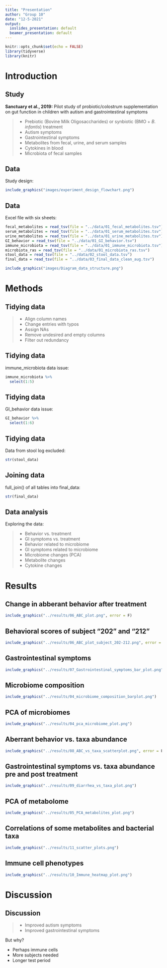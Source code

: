 ```yaml
---
title: "Presentation"
author: "Group 10"
date: "12-5-2021"
output:
  ioslides_presentation: default
  beamer_presentation: default
---
```


```r
knitr::opts_chunk$set(echo = FALSE)
library(tidyverse)
library(knitr)
```

# Introduction 

## Study {.build}

__Sanctuary et al., 2019:__
Pilot study of probiotic/colostrum supplementation on gut function in children with autism and gastrointestinal symptoms

> - Prebiotic (Bovine Milk Oligosaccharides) or synbiotic (BMO + _B. infantis_) treatment
 - Autism symptoms
 - Gastrointestinal symptoms
 - Metabolites from fecal, urine, and serum samples
 - Cytokines in blood
 - Microbiota of fecal samples

## Data


Study design:

```r
include_graphics("images/experiment_design_flowchart.png")
```


## Data

Excel file with six sheets:


```r
fecal_metabolites = read_tsv(file = "../data/01_fecal_metabolites.tsv")
serum_metabolites = read_tsv(file = "../data/01_serum_metabolites.tsv")
urine_metabolites = read_tsv(file = "../data/01_urine_metabolites.tsv")
GI_behavior = read_tsv(file = "../data/01_GI_behavior.tsv")
immune_microbiota = read_tsv(file = "../data/01_immune_microbiota.tsv")
microbiota_ras = read_tsv(file = "../data/01_microbiota_ras.tsv")
stool_data = read_tsv(file = "../data/02_stool_data.tsv")
final_data = read_tsv(file = "../data/03_final_data_clean_aug.tsv")

```


```r
include_graphics("images/Diagram_data_structure.png")
```


# Methods

## Tidying data

>- Align column names
- Change entries with typos
- Assign NAs
- Remove undesired and empty columns
- Filter out redundancy


## Tidying data

immune_microbiota data issue:

```r
immune_microbiota %>% 
  select(1:5)
```

## Tidying data

GI_behavior data issue:

```r
GI_behavior %>% 
  select(1:6)
```

## Tidying data

Data from stool log excluded:

```r
str(stool_data)
```

## Joining data

full_join() of all tables into final_data:

```r
str(final_data)
```


## Data analysis {.build}

Exploring the data:

> - Behavior vs. treatment
- GI symptoms vs. treatment
- Behavior related to microbiome
- GI symptoms related to microbiome
- Microbiome changes (PCA)
- Metabolite changes
- Cytokine changes

# Results


## Change in abberant behavior after treatment

```r
include_graphics("../results/06_ABC_plot.png", error = F)
```

## Behavioral scores of subject "202" and "212" 

```r
include_graphics("../results/06_ABC_plot_subject_202-212.png", error = F)
```

## Gastrointestinal symptoms

```r
include_graphics("../results/07_Gastrointestinal_symptoms_bar_plot.png", error = F)
```


## Microbiome composition

```r
include_graphics("../results/04_microbiome_composition_barplot.png")
```

## PCA of microbiomes

```r
include_graphics("../results/04_pca_microbiome_plot.png")
```

## Aberrant behavior vs. taxa abundance

```r
include_graphics("../results/08_ABC_vs_taxa_scatterplot.png", error = F)
```



## Gastrointestinal symptoms vs. taxa abundance pre and post treatment

```r
include_graphics("../results/09_diarrhea_vs_taxa_plot.png")
```

## PCA of metabolome

```r
include_graphics("../results/05_PCA_metabolites_plot.png")
```

## Correlations of some metabolites and bacterial taxa

```r
include_graphics("../results/11_scatter_plots.png")

```


## Immune cell phenotypes
```r
include_graphics("../results/10_Immune_heatmap_plot.png")
```



# Discussion

## Discussion {.build}

> - Improved autism symptoms
- Improved gastrointestinal symptoms

But why?

- Perhaps immune cells
- More subjects needed
- Longer test period